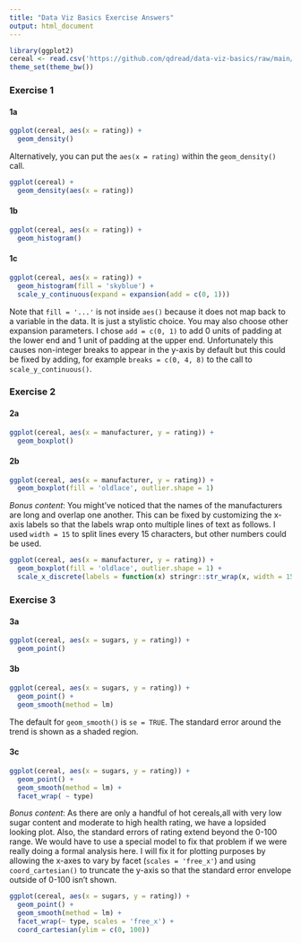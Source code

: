 ```yaml
---
title: "Data Viz Basics Exercise Answers"
output: html_document
---
```


```r
library(ggplot2)
cereal <- read.csv('https://github.com/qdread/data-viz-basics/raw/main/datasets/cereal.csv')
theme_set(theme_bw())
```


### Exercise 1

#### 1a

```r
ggplot(cereal, aes(x = rating)) +
  geom_density()
```

Alternatively, you can put the `aes(x = rating)` within the `geom_density()` call.

```r
ggplot(cereal) +
  geom_density(aes(x = rating))
```

#### 1b

```r
ggplot(cereal, aes(x = rating)) +
  geom_histogram()
```

#### 1c

```r
ggplot(cereal, aes(x = rating)) +
  geom_histogram(fill = 'skyblue') +
  scale_y_continuous(expand = expansion(add = c(0, 1)))
```

Note that `fill = '...'` is not inside `aes()` because it does not map back to a variable in the data. It is just a stylistic choice. You may also choose other expansion parameters. I chose `add = c(0, 1)` to add 0 units of padding at the lower end and 1 unit of padding at the upper end. Unfortunately this causes non-integer breaks to appear in the y-axis by default but this could be fixed by adding, for example `breaks = c(0, 4, 8)` to the call to `scale_y_continuous()`.

### Exercise 2

#### 2a

```r
ggplot(cereal, aes(x = manufacturer, y = rating)) +
  geom_boxplot()
```

#### 2b

```r
ggplot(cereal, aes(x = manufacturer, y = rating)) +
  geom_boxplot(fill = 'oldlace', outlier.shape = 1)
```

*Bonus content*: You might've noticed that the names of the manufacturers are long and overlap one another. This can be fixed by customizing the x-axis labels so that the labels wrap onto multiple lines of text as follows. I used `width = 15` to split lines every 15 characters, but other numbers could be used.

```r
ggplot(cereal, aes(x = manufacturer, y = rating)) +
  geom_boxplot(fill = 'oldlace', outlier.shape = 1) +
  scale_x_discrete(labels = function(x) stringr::str_wrap(x, width = 15))
```

### Exercise 3

#### 3a

```r
ggplot(cereal, aes(x = sugars, y = rating)) +
  geom_point()
```

#### 3b

```r
ggplot(cereal, aes(x = sugars, y = rating)) +
  geom_point() +
  geom_smooth(method = lm)
```

The default for `geom_smooth()` is `se = TRUE`. The standard error around the trend is shown as a shaded region.

#### 3c

```r
ggplot(cereal, aes(x = sugars, y = rating)) +
  geom_point() +
  geom_smooth(method = lm) +
  facet_wrap( ~ type)
```

*Bonus content*: As there are only a handful of hot cereals,all with very low sugar content and moderate to high health rating, we have a lopsided looking plot. Also, the standard errors of rating extend beyond the 0-100 range. We would have to use a special model to fix that problem if we were really doing a formal analysis here. I will fix it for plotting purposes by allowing the x-axes to vary by facet (`scales = 'free_x'`) and using `coord_cartesian()` to truncate the y-axis so that the standard error envelope outside of 0-100 isn't shown.

```r
ggplot(cereal, aes(x = sugars, y = rating)) +
  geom_point() +
  geom_smooth(method = lm) +
  facet_wrap(~ type, scales = 'free_x') +
  coord_cartesian(ylim = c(0, 100))
```